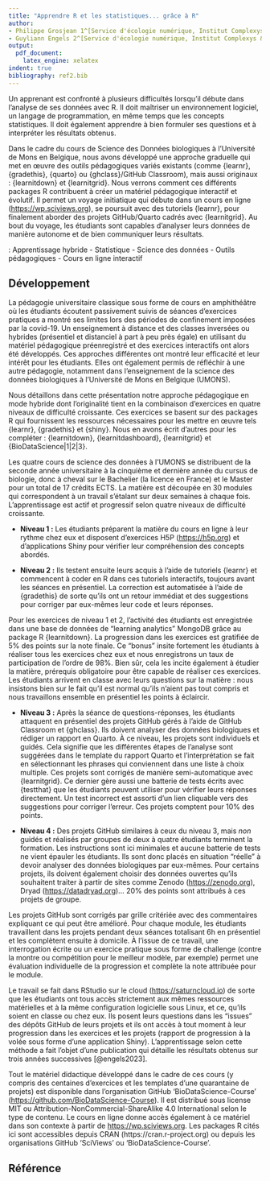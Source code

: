 ```yaml
---
title: "Apprendre R et les statistiques... grâce à R"
author:
- Philippe Grosjean 1^[Service d'écologie numérique, Institut Complexys & Infortech, Université de Mons, Belgique, philippe.grosjean@umons.ac.be]
- Guyliann Engels 2^[Service d'écologie numérique, Institut Complexys & Infortech, Université de Mons, Belgique, guyliann.engels@umons.ac.be]
output:
  pdf_document:
    latex_engine: xelatex
indent: true
bibliography: ref2.bib
---
```


```{=tex}
\begin{center}
\textbf{Résumé}
\end{center}
```
Un apprenant est confronté à plusieurs difficultés lorsqu'il débute dans l'analyse de ses données avec R. Il doit maîtriser un environnement logiciel, un langage de programmation, en même temps que les concepts statistiques. Il doit également apprendre à bien formuler ses questions et à interpréter les résultats obtenus.

Dans le cadre du cours de Science des Données biologiques à l'Université de Mons en Belgique, nous avons développé une approche graduelle qui met en œuvre des outils pédagogiques variés existants (comme {learnr}, {gradethis}, {quarto} ou {ghclass}/GitHub Classroom), mais aussi originaux : {learnitdown} et {learnitgrid}. Nous verrons comment ces différents packages R contribuent à créer un matériel pédagogique interactif et évolutif. Il permet un voyage initiatique qui débute dans un cours en ligne (<https://wp.sciviews.org>), se poursuit avec des tutoriels {learnr}, pour finalement aborder des projets GitHub/Quarto cadrés avec {learnitgrid}. Au bout du voyage, les étudiants sont capables d'analyser leurs données de manière autonome et de bien communiquer leurs résultats.

\noindent \textbf{Mots-clefs} : Apprentissage hybride - Statistique - Science des données - Outils pédagogiques - Cours en ligne interactif

## Développement

La pédagogie universitaire classique sous forme de cours en amphithéâtre où les étudiants écoutent passivement suivis de séances d'exercices pratiques a montré ses limites lors des périodes de confinement imposées par la covid-19. Un enseignement à distance et des classes inversées ou hybrides (présentiel et distanciel à part à peu près égale) en utilisant du matériel pédagogique préenregistré et des exercices interactifs ont alors été développés. Ces approches différentes ont montré leur efficacité et leur intérêt pour les étudiants. Elles ont également permis de réfléchir à une autre pédagogie, notamment dans l'enseignement de la science des données biologiques à l'Université de Mons en Belgique (UMONS).

Nous détaillons dans cette présentation notre approche pédagogique en mode hybride dont l'originalité tient en la combinaison d'exercices en quatre niveaux de difficulté croissante. Ces exercices se basent sur des packages R qui fournissent les ressources nécessaires pour les mettre en œuvre tels {learnr}, {gradethis} et {shiny}. Nous en avons écrit d'autres pour les compléter : {learnitdown}, {learnitdashboard}, {learnitgrid} et {BioDataScience\|1\|2\|3}.

Les quatre cours de science des données à l'UMONS se distribuent de la seconde année universitaire à la cinquième et dernière année du cursus de biologie, donc à cheval sur le Bachelier (la licence en France) et le Master pour un total de 17 crédits ECTS. La matière est découpée en 30 modules qui correspondent à un travail s'étalant sur deux semaines à chaque fois. L'apprentissage est actif et progressif selon quatre niveaux de difficulté croissante.

-   **Niveau 1 :** Les étudiants préparent la matière du cours en ligne à leur rythme chez eux et disposent d'exercices H5P (<https://h5p.org>) et d'applications Shiny pour vérifier leur compréhension des concepts abordés.

-   **Niveau 2 :** Ils testent ensuite leurs acquis à l'aide de tutoriels {learnr} et commencent à coder en R dans ces tutoriels interactifs, toujours avant les séances en présentiel. La correction est automatisée à l'aide de {gradethis} de sorte qu'ils ont un retour immédiat et des suggestions pour corriger par eux-mêmes leur code et leurs réponses.

Pour les exercices de niveau 1 et 2, l'activité des étudiants est enregistrée dans une base de données de "learning analytics" MongoDB grâce au package R {learnitdown}. La progression dans les exercices est gratifiée de 5% des points sur la note finale. Ce "bonus" insite fortement les étudiants à réaliser tous les exercices chez eux et nous enregistrons un taux de participation de l'ordre de 98%. Bien sûr, cela les incite également à étudier la matière, prérequis obligatoire pour être capable de réaliser ces exercices. Les étudiants arrivent en classe avec leurs questions sur la matière : nous insistons bien sur le fait qu'il est normal qu'ils n'aient pas tout compris et nous travaillons ensemble en présentiel les points à éclaircir.

-   **Niveau 3 :** Après la séance de questions-réponses, les étudiants attaquent en présentiel des projets GitHub gérés à l'aide de GitHub Classroom et {ghclass}. Ils doivent analyser des données biologiques et rédiger un rapport en Quarto. À ce niveau, les projets sont individuels et guidés. Cela signifie que les différentes étapes de l'analyse sont suggérées dans le template du rapport Quarto et l'interprétation se fait en sélectionnant les phrases qui conviennent dans une liste à choix multiple. Ces projets sont corrigés de manière semi-automatique avec {learnitgrid}. Ce dernier gère aussi une batterie de tests écrits avec {testthat} que les étudiants peuvent utiliser pour vérifier leurs réponses directement. Un test incorrect est assorti d'un lien cliquable vers des suggestions pour corriger l'erreur. Ces projets comptent pour 10% des points.

-   **Niveau 4 :** Des projets GitHub similaires à ceux du niveau 3, mais *non* guidés et réalisés par groupes de deux à quatre étudiants terminent la formation. Les instructions sont ici minimales et aucune batterie de tests ne vient épauler les étudiants. Ils sont donc placés en situation "réelle" à devoir analyser des données biologiques par eux-mêmes. Pour certains projets, ils doivent également choisir des données ouvertes qu'ils souhaitent traiter à partir de sites comme Zenodo (<https://zenodo.org>), Dryad ([https://datadryad.org](https://datadryad.org/stash){.uri})... 20% des points sont attribués à ces projets de groupe.

Les projets GitHub sont corrigés par grille critériée avec des commentaires expliquant ce qui peut être amélioré. Pour chaque module, les étudiants travaillent dans les projets pendant deux séances totalisant 6h en présentiel et les complètent ensuite à domicile. À l'issue de ce travail, une interrogation écrite ou un exercice pratique sous forme de challenge (contre la montre ou compétition pour le meilleur modèle, par exemple) permet une évaluation individuelle de la progression et complète la note attribuée pour le module.

Le travail se fait dans RStudio sur le cloud (<https://saturncloud.io>) de sorte que les étudiants ont tous accès strictement aux mêmes ressources matérielles et à la même configuration logicielle sous Linux, et ce, qu'ils soient en classe ou chez eux. Ils posent leurs questions dans les "issues" des dépôts GitHub de leurs projets et ils ont accès à tout moment à leur progression dans les exercices et les projets (rapport de progression à la volée sous forme d'une application Shiny). L'apprentissage selon cette méthode a fait l'objet d'une publication qui détaille les résultats obtenus sur trois années successives [@engels2023].

Tout le matériel didactique développé dans le cadre de ces cours (y compris des centaines d'exercices et les templates d'une quarantaine de projets) est disponible dans l'organisation GitHub 'BioDataScience-Course' (<https://github.com/BioDataScience-Course>). Il est distribué sous license MIT ou Attribution-NonCommercial-ShareAlike 4.0 International selon le type de contenu. Le cours en ligne donne accès également à ce matériel dans son contexte à partir de <https://wp.sciviews.org>. Les packages R cités ici sont accessibles depuis CRAN (https://cran.r-project.org) ou depuis les organisations GitHub 'SciViews' ou 'BioDataScience-Course'.

## Référence
